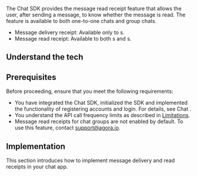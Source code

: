 
The Chat SDK provides the message read receipt feature that allows the user, after sending a message, to know whether the message is read. The feature is available to both one-to-one chats and group chats.

- Message delivery receipt: Available only to <Vg k="CHAT_ONE_LOWER"/>s.
- Message read receipt: Available to both <Vg k ="CHAT_ONE_LOWER"/>s and <Vg k ="CHAT_GROUP_LOWER"/>s.

## Understand the tech

<Understand />

## Prerequisites

Before proceeding, ensure that you meet the following requirements:

- You have integrated the Chat SDK, initialized the SDK and implemented the functionality of registering accounts and login. For details, see <Link to="/agora-chat/get-started/get-started-sdk">Chat <Vg k="GET_STARTED"/></Link>.
- You understand the API call frequency limits as described in [Limitations](/agora-chat/reference/limitations).
- Message read receipts for chat groups are not enabled by default. To use this feature, contact support@agora.io.

## Implementation

This section introduces how to implement message delivery and read receipts in your chat app.

<ProjectImplement />